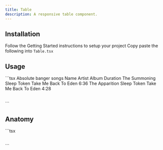 ```yaml
---
title: Table
description: A responsive table component.
---
```


<ComponentDemo name="Table" />

## <HeaderLink href="#installation">Installation</HeaderLink>

<Steps id="installation">

<Step className="inline-flex items-center gap-2 [&>p]:mt-0">
  Follow the
  <Link href={"/docs/getting-started"}>Getting Started</Link>
  instructions to setup your project
</Step>
<Step>
  Copy paste the following into <Code>Table.tsx</Code>
</Step>
<ComponentSource name="Table" />

</Steps>

## <HeaderLink href="#usage">Usage</HeaderLink>

<CodeCopyBlock id="usage">
  ```tsx
  <Table>
    <TableCaption>Absolute banger songs</TableCaption>
    <TableHeader>
      <TableRow>
        <TableHead>Name</TableHead>
        <TableHead className="max-w-[150px]">Artist</TableHead>
        <TableHead>Album</TableHead>
        <TableHead className="text-right">Duration</TableHead>
      </TableRow>
    </TableHeader>
    <TableBody>
      <TableRow>
        <TableCell className="font-medium">The Summoning</TableCell>
        <TableCell>Sleep Token</TableCell>
        <TableCell>Take Me Back To Eden</TableCell>
        <TableCell className="text-right">6:36</TableCell>
      </TableRow>
      <TableRow>
        <TableCell className="font-medium">The Apparition</TableCell>
        <TableCell>Sleep Token</TableCell>
        <TableCell>Take Me Back To Eden</TableCell>
        <TableCell className="text-right">4:28</TableCell>
      </TableRow>
    </TableBody>
  </Table>
  ```
</CodeCopyBlock>

## <HeaderLink href="#anatomy">Anatomy</HeaderLink>

<CodeBlock id="anatomy">
  ```tsx
  <Table>
    <TableCaption></TableCaption>
    <TableHeader>
      <TableRow>
        <TableHead></TableHead>
      </TableRow>
    </TableHeader>
    <TableBody>
      <TableRow>
        <TableCell></TableCell>
      </TableRow>
    </TableBody>
    <TableFooter></TableFooter>
  </Table>
  ```
</CodeBlock>
